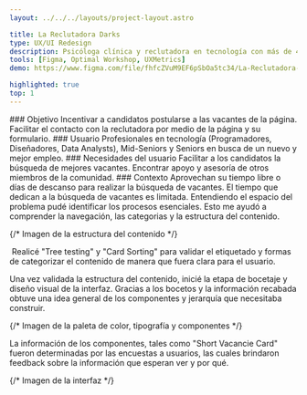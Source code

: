 ```yaml
---
layout: ../../../layouts/project-layout.astro

title: La Reclutadora Darks
type: UX/UI Redesign
description: Psicóloga clínica y reclutadora en tecnología con más de 4 años de experiencia en reclutamiento. Propuesta de diseño para su sitio web.
tools: [Figma, Optimal Workshop, UXMetrics]
demo: https://www.figma.com/file/fhfcZVuM9EF6pSbOa5tc34/La-Reclutadora-Darks?node-id=0%3A1&t=US1pjGqZQTbvwGEM-1

highlighted: true
top: 1
---
```


<Grid>
  <SpaceProblem>
    ### Objetivo
    Incentivar a candidatos postularse a las vacantes de la página. Facilitar el contacto con la reclutadora por medio de la página y su formulario.
  </SpaceProblem>

  <SpaceProblem>
    ### Usuario
    Profesionales en tecnología (Programadores, Diseñadores, Data Analysts), Mid-Seniors y Seniors en busca de un nuevo y mejor empleo.
  </SpaceProblem>

  <SpaceProblem>
    ### Necesidades del usuario
    Facilitar a los candidatos la búsqueda de mejores vacantes. Encontrar apoyo y asesoría de otros miembros de la comunidad.
  </SpaceProblem>

  <SpaceProblem>
    ### Contexto
    Aprovechan su tiempo libre o días de descanso para realizar la búsqueda de vacantes. El tiempo que dedican a la búsqueda de vacantes es limitada.
  </SpaceProblem>
</Grid>

<Comment>
  Entendiendo el espacio del problema pudé identificar los procesos esenciales. Esto me ayudó a comprender la navegación, las categorias y la estructura del contenido.
</Comment>

{/* Imagen de la estructura del contenido */}

<img src="/images/projects/lrd-redesign/lrd-redesign-content-structure.png" loading="lazy" alt="" style="margin-top:-2rem"/>

<Comment> 
  Realicé "Tree testing" y "Card Sorting" para validar el etiquetado y formas de categorizar el contenido de manera que fuera clara para el usuario.
  
  Una vez validada la estructura del contenido, inicié la etapa de bocetaje y diseño visual de la interfaz. Gracias a los bocetos y la información recabada obtuve una idea general de los componentes y jerarquía que necesitaba construir.
</Comment> 

{/* Imagen de la paleta de color, tipografía y componentes */}
<img src="/images/projects/lrd-redesign/lrd-redesign-colors.png" loading="lazy" alt="" style="margin-top:-2rem"/>
<img src="/images/projects/lrd-redesign/lrd-redesign-tipography.png" loading="lazy" alt="" style="margin-top:-4.5rem"/>
<img src="/images/projects/lrd-redesign/lrd-redesign-components.png" loading="lazy" alt="" style="margin-top:-4.5rem"/>

<Comment> 
  La información de los componentes, tales como "Short Vacancie Card" fueron determinadas por las encuestas a usuarios, las cuales brindaron feedback sobre la información que esperan ver y por qué.
</Comment> 

{/* Imagen de la interfaz */}
<img src="/images/projects/lrd-redesign/lrd-redesign-newUI-01.webp" alt="" loading="lazy" style="margin-top:-2rem"/>
<img src="/images/projects/lrd-redesign/lrd-redesign-newUI-02.webp" alt="" loading="lazy" style="margin-top:-4.5rem"/>
<img src="/images/projects/lrd-redesign/lrd-redesign-newUI-03.webp" alt="" loading="lazy" style="margin-top:-4.5rem"/>